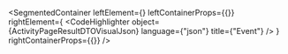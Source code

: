 
<SegmentedContainer
  leftElement={<ActivityPageResultDTODesc />}
  leftContainerProps={{}}
  rightElement={
    <CodeHighlighter
      object={ActivityPageResultDTOVisualJson}
      language={"json"}
      title={"Event"}
    />
  }
  rightContainerProps={{}}
/>
